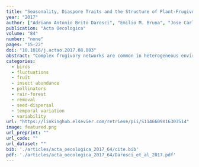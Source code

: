 ```yaml
---
title: "Seasonality, Diaspore Traits and the Structure of Plant-Frugivore Networks in Neotropical Savanna Forest"
year: "2017"
author: ["Adriano Antonio Brito Darosci", "Emilio M. Bruna", "Jose Carlos Motta-Junior", "Cristiane da Silva Ferreira", "John Gilman Blake", "Cassia Beatriz Rodrigues Munhoz"]
publication: "Acta Oecologica"
volume: "84"
number: "none"
pages: "15-22"
doi: "10.1016/j.actao.2017.08.003"
abstract: "Complex frugivory networks are common in heterogeneous environments, but how the structure of those networks varies due to seasonality and other environmental factors remains unclear. For example, seasonal variation in rainfall can influence fruit production and diaspore characteristics, which could alter the quantity and quality of resources available to different animals in the network and, hence, network structure. We investigated how a frugivory network varied seasonally in Brazilian savanna (Cerrado), where there are well-defined dry and wet seasons and fructification mainly during the rainy season for most tree species. We recorded fruit consumption by animals during the dry and wet seasons in two different gallery forests and used these data to test the hypotheses that connectance, links per species and nestedness would be higher in the dry season than rainy season due to low available food in the former that would be consumed by various species of frugivores. Concomitantly, we also measured seed width and lipid content from diaspores of the fruiting trees to determine if these characteristics influenced interaction properties between fruiting trees and frugivores. Among the measured network parameters, connectance, links per species and specialization varied between seasons in one site but not in the other, indicating that seasonal variation in networks is not necessarily consistent over time or space. The number of tree species with small diaspores with high lipid content differed between seasons, and those characteristics were key factors increasing the interaction parameter of fruiting trees. We suggest that network stability between seasons may be related to local frugivore diversity, resource availability, and fruit quality."
categories: 
  - birds
  - fluctuations
  - fruit
  - insect abundance
  - pollinators
  - rain-forest
  - removal
  - seed-dispersal
  - temporal variation
  - variability
url: "https://linkinghub.elsevier.com/retrieve/pii/S1146609X16303514"
image: featured.png
url_preprint: ""
url_code: ""
url_dataset: ""
bib: './articles/acta_oecologica_2017_64/cite.bib'
pdf: './articles/acta_oecologica_2017_64/Darosci_et_al_2017.pdf'
---
```

